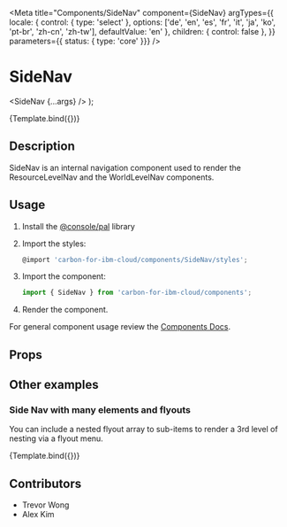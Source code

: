 
<Meta
  title="Components/SideNav"
  component={SideNav}
  argTypes={{
    locale: { control: { type: 'select' }, options: ['de', 'en', 'es', 'fr', 'it', 'ja', 'ko', 'pt-br', 'zh-cn', 'zh-tw'], defaultValue: 'en' },
    children: { control: false },
  }}
  parameters={{ status: { type: 'core' }}}
/>

# SideNav

  <SideNav {...args} />
);

<Canvas>
  <Story
    name="Demo"
    args={{
      items: [
        { href: '#example-item-1A', label: 'Link 1A'},
        { href: '#example-item-1B', label: 'Link 1B'},
        { label: ' Nav List', items: [
            {href: '#example-item-2A', label: 'Link 2A'},
            {href: '#example-item-2B', label: 'Link 2B'}
          ]},
        { href: '#example-item-3A', label: 'Link 3A'}
      ]
    }}
  >
    {Template.bind({})}
  </Story>
</Canvas>

## Description
SideNav is an internal navigation component used to render the ResourceLevelNav and the WorldLevelNav components.

## Usage

1.  Install the [@console/pal](https://github.ibm.com/ibmcloud/pal#how-to-install-and-use) library
2.  Import the styles:

    ```js
    @import 'carbon-for-ibm-cloud/components/SideNav/styles';
    ```

3.  Import the component:

    ```js
    import { SideNav } from 'carbon-for-ibm-cloud/components';
    ```

4.  Render the component.

For general component usage review the [Components Docs](https://pages.github.ibm.com/ibmcloud/pal/development-guidelines/components/overview).

## Props

<ArgsTable of={SideNav} />

## Other examples
### Side Nav with many elements and flyouts
You can include a nested flyout array to sub-items to render a 3rd level of nesting via a flyout menu.

<Canvas>
  <Story
    name="Demo-2"
    args={{
      items: [
        { href: '#example-item-1A', label: 'Link 1A' },
        { href: '#example-item-1B', label: 'Link 1B' },
        { label: 'Sub menu 1', items: [
            { label: 'Sub Link 1A', flyoutItems: [
                { href: '#sub-menu-flyout-1A-1', label: 'Sub Flyout Link 1A' },
                { href: '#sub-menu-flyout-1A-2', label: 'Sub Flyout Link 1B' }] },
            { href: '#sub-item-1C', label: 'Sub Link 1B' },
            { label: 'Sub menu flyout',
              flyoutItems: [
                { href: '#sub-menu-flyout-1', label: 'Sub Flyout Link 1A' },
              ]},
            { href: '#sub-item-1D', label: 'Sub Link 1D' },
          ] },
        {
          label: 'Sub Menu 2',
          items: [
            { href: '#sub-item-2B', label: 'Sub Link 1A' },
            { label: 'Sub menu flyout 2',
              flyoutItems: [
                { href: '#sub-menu-flyout-21', label: 'Sub Flyout Link 1A' },
                { href: '#sub-menu-flyout-22', label: 'Sub Flyout Link 1B' },
                { href: '#sub-menu-flyout-23', label: 'Sub Flyout Link 1C' },
              ]},
            { href: '#sub-item-2C', label: 'Sub Link 1B' },
            { href: '#sub-item-2D', label: 'Sub Link 1D' },
          ],
        },
      ]
    }}
  >
    {Template.bind({})}
  </Story>
</Canvas>

## Contributors
- Trevor Wong
- Alex Kim
